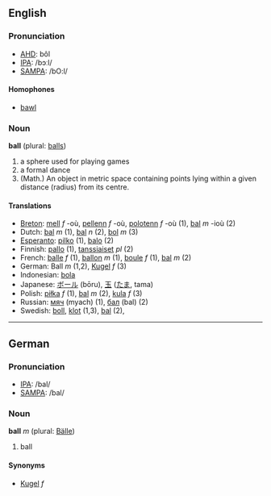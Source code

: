 ==English==
===Pronunciation===
*[[w:AHD|AHD]]: bôl
*[[w:IPA|IPA]]: /bɔːl/
*[[w:SAMPA|SAMPA]]: /bO:l/

====Homophones====
*[[bawl]]

=== Noun ===
'''ball''' (plural: [[balls]])

# a sphere used for playing games
# a formal dance
# (Math.) An object in metric space containing points lying within a given distance (radius) from its centre. 

==== Translations ====
*[[Breton]]: [[mell]] ''f'' -où, [[pellenn]] ''f'' -où, [[polotenn]] ''f'' -où (1), [[bal]] ''m'' -ioù (2)
*Dutch: [[bal]] ''m'' (1), [[bal]] ''n'' (2), [[bol]] ''m'' (3)
*[[Esperanto]]: [[pilko]] (1), [[balo]] (2)
*Finnish: [[pallo]] (1), [[tanssiaiset]] ''pl'' (2)
*French: [[balle]] ''f'' (1), [[ballon]] ''m'' (1), [[boule]] ''f'' (1), [[bal]] ''m'' (2)
*German: Ball ''m'' (1,2), [[Kugel]] ''f'' (3)
*Indonesian: [[bola]]
*Japanese: [[ボール]] (bōru), [[玉]] ([[たま]], tama)
*Polish: [[piłka]] ''f'' (1), [[bal]] ''m'' (2), [[kula]] ''f'' (3)
*Russian: [[мяч]] (myach) (1), [[бал]] (bal) (2)
*Swedish: [[boll]], [[klot]] (1,3), [[bal]] (2),

----

==German==
===Pronunciation===
*[[w:IPA|IPA]]: /bal/
*[[w:SAMPA|SAMPA]]: /bal/

===Noun===
'''ball''' ''m'' (plural: [[Bälle]])

# ball

====Synonyms====
*[[Kugel]] ''f''